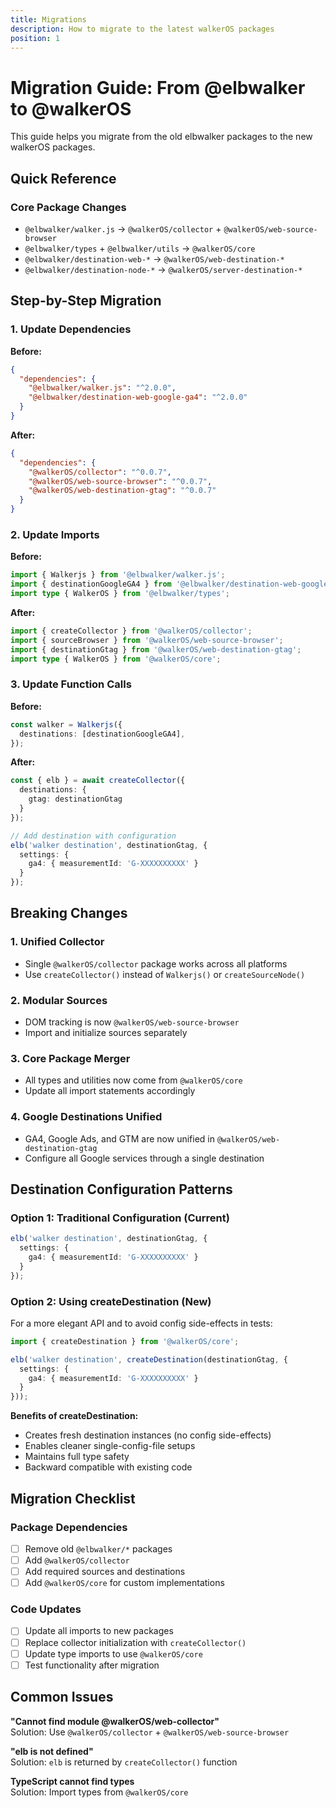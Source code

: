 ```yaml
---
title: Migrations
description: How to migrate to the latest walkerOS packages
position: 1
---
```


# Migration Guide: From @elbwalker to @walkerOS

This guide helps you migrate from the old elbwalker packages to the new walkerOS packages.

## Quick Reference

### Core Package Changes
- `@elbwalker/walker.js` → `@walkerOS/collector` + `@walkerOS/web-source-browser`
- `@elbwalker/types` + `@elbwalker/utils` → `@walkerOS/core`
- `@elbwalker/destination-web-*` → `@walkerOS/web-destination-*`
- `@elbwalker/destination-node-*` → `@walkerOS/server-destination-*`

## Step-by-Step Migration

### 1. Update Dependencies

**Before:**
```json
{
  "dependencies": {
    "@elbwalker/walker.js": "^2.0.0",
    "@elbwalker/destination-web-google-ga4": "^2.0.0"
  }
}
```

**After:**
```json
{
  "dependencies": {
    "@walkerOS/collector": "^0.0.7",
    "@walkerOS/web-source-browser": "^0.0.7",
    "@walkerOS/web-destination-gtag": "^0.0.7"
  }
}
```

### 2. Update Imports

**Before:**
```typescript
import { Walkerjs } from '@elbwalker/walker.js';
import { destinationGoogleGA4 } from '@elbwalker/destination-web-google-ga4';
import type { WalkerOS } from '@elbwalker/types';
```

**After:**
```typescript
import { createCollector } from '@walkerOS/collector';
import { sourceBrowser } from '@walkerOS/web-source-browser';
import { destinationGtag } from '@walkerOS/web-destination-gtag';
import type { WalkerOS } from '@walkerOS/core';
```

### 3. Update Function Calls

**Before:**
```typescript
const walker = Walkerjs({
  destinations: [destinationGoogleGA4],
});
```

**After:**
```typescript
const { elb } = await createCollector({
  destinations: {
    gtag: destinationGtag
  }
});

// Add destination with configuration
elb('walker destination', destinationGtag, {
  settings: {
    ga4: { measurementId: 'G-XXXXXXXXXX' }
  }
});
```

## Breaking Changes

### 1. Unified Collector
- Single `@walkerOS/collector` package works across all platforms
- Use `createCollector()` instead of `Walkerjs()` or `createSourceNode()`

### 2. Modular Sources  
- DOM tracking is now `@walkerOS/web-source-browser`
- Import and initialize sources separately

### 3. Core Package Merger
- All types and utilities now come from `@walkerOS/core`
- Update all import statements accordingly

### 4. Google Destinations Unified
- GA4, Google Ads, and GTM are now unified in `@walkerOS/web-destination-gtag`
- Configure all Google services through a single destination

## Destination Configuration Patterns

### Option 1: Traditional Configuration (Current)
```typescript
elb('walker destination', destinationGtag, {
  settings: {
    ga4: { measurementId: 'G-XXXXXXXXXX' }
  }
});
```

### Option 2: Using createDestination (New)
For a more elegant API and to avoid config side-effects in tests:

```typescript
import { createDestination } from '@walkerOS/core';

elb('walker destination', createDestination(destinationGtag, {
  settings: {
    ga4: { measurementId: 'G-XXXXXXXXXX' }
  }
}));
```

**Benefits of createDestination:**
- Creates fresh destination instances (no config side-effects)
- Enables cleaner single-config-file setups
- Maintains full type safety
- Backward compatible with existing code

## Migration Checklist

### Package Dependencies
- [ ] Remove old `@elbwalker/*` packages
- [ ] Add `@walkerOS/collector` 
- [ ] Add required sources and destinations
- [ ] Add `@walkerOS/core` for custom implementations

### Code Updates  
- [ ] Update all imports to new packages
- [ ] Replace collector initialization with `createCollector()`
- [ ] Update type imports to use `@walkerOS/core`
- [ ] Test functionality after migration

## Common Issues

**"Cannot find module @walkerOS/web-collector"**  
Solution: Use `@walkerOS/collector` + `@walkerOS/web-source-browser`

**"elb is not defined"**  
Solution: `elb` is returned by `createCollector()` function

**TypeScript cannot find types**  
Solution: Import types from `@walkerOS/core`

